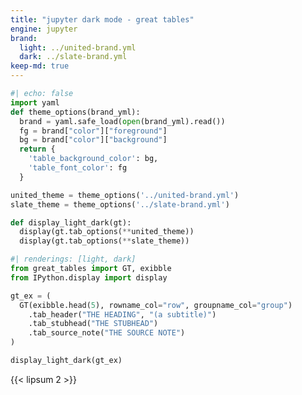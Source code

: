 ```yaml
---
title: "jupyter dark mode - great tables"
engine: jupyter
brand:
  light: ../united-brand.yml
  dark: ../slate-brand.yml
keep-md: true
---
```


```python
#| echo: false
import yaml
def theme_options(brand_yml):
  brand = yaml.safe_load(open(brand_yml).read())
  fg = brand["color"]["foreground"]
  bg = brand["color"]["background"]
  return {
    'table_background_color': bg,
    'table_font_color': fg
  }

united_theme = theme_options('../united-brand.yml')
slate_theme = theme_options('../slate-brand.yml')

def display_light_dark(gt):
  display(gt.tab_options(**united_theme))
  display(gt.tab_options(**slate_theme))
```


```python
#| renderings: [light, dark]
from great_tables import GT, exibble
from IPython.display import display

gt_ex = (
  GT(exibble.head(5), rowname_col="row", groupname_col="group")
    .tab_header("THE HEADING", "(a subtitle)")
    .tab_stubhead("THE STUBHEAD")
    .tab_source_note("THE SOURCE NOTE")
)

display_light_dark(gt_ex)
```

{{< lipsum 2 >}}